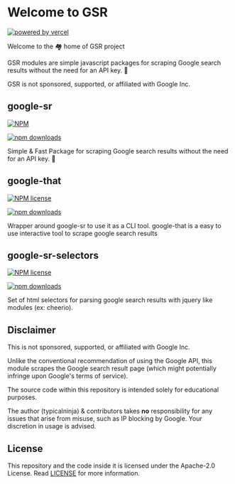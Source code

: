 

# Welcome to GSR 

[![powered by vercel](/images/powered-by-vercel.svg)](https://vercel.com?utm_source=g-sr.vercel.app&utm_campaign=oss)

Welcome to the 🏘️ home of GSR project


GSR modules are simple javascript packages for scraping Google search results without the need for an API key. 🚀

<Callout type="warning" emoji="⚠️">
 GSR is not sponsored, supported, or affiliated with Google Inc.
</Callout>


## google-sr

[![NPM](https://img.shields.io/npm/l/google-sr)](https://www.npmjs.com/package/google-sr)

[![npm downloads](https://img.shields.io/npm/dw/google-sr)](https://www.npmjs.com/package/google-sr)

Simple & Fast Package for scraping Google search results without the need for an API key. 🚀

<Cards>
    <Card icon="📚" title="Documentation & Guide" href="/google/sr" />
</Cards>

## google-that

[![NPM license](https://img.shields.io/npm/l/google-that)](https://www.npmjs.com/package/google-that)

[![npm downloads](https://img.shields.io/npm/dw/google-that)](https://www.npmjs.com/package/google-that)

Wrapper around google-sr to use it as a CLI tool. google-that is a easy to use interactive tool to
scrape google search results

<Cards>
    <Card icon="📚" title="Documentation & Guide" href="/google/that" />
</Cards>

## google-sr-selectors

[![NPM license](https://img.shields.io/npm/l/google-sr-selectors)](https://www.npmjs.com/package/google-sr-selectors)

[![npm downloads](https://img.shields.io/npm/dw/google-sr-selectors)](https://www.npmjs.com/package/google-sr-selectors)

Set of html selectors for parsing google search results with jquery like modules (ex: cheerio).

<Cards>
    <Card icon="📚" title="Documentation & Guide" href="/google/selectors" />
</Cards>

## Disclaimer

This is not sponsored, supported, or affiliated with Google Inc.

Unlike the conventional recommendation of using the Google API, this module scrapes the Google search result page (which might potentially infringe upon Google's terms of service).

The source code within this repository is intended solely for educational purposes.

The author (typicalninja) & contributors takes **no** responsibility for any issues that arise from misuse, such as IP blocking by Google. Your discretion in usage is advised.

## License

This repository and the code inside it is licensed under the Apache-2.0 License. Read [LICENSE](./LICENSE) for more information.